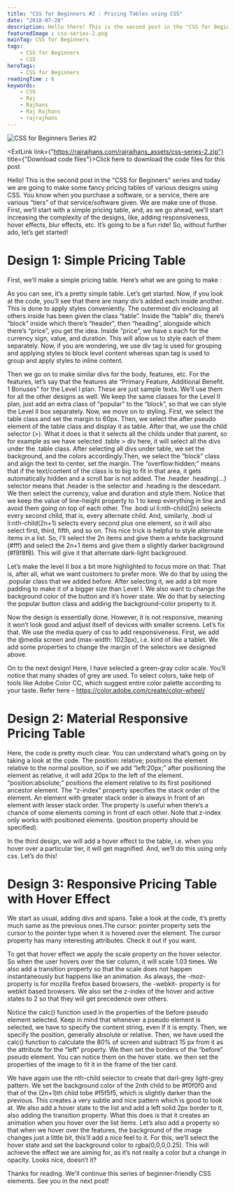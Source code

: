 ```yaml
---
title: "CSS for Beginners #2 : Pricing Tables using CSS"
date: "2018-07-28"
description: Hello there! This is the second post in the "CSS for Beginners" series. Click here to know more about it. Today we are going to make some fancy pricing tables of various designs using CSS.
featuredImage : css-series-2.png
mainTag: CSS for Beginners
tags:
    - CSS for Beginners
    - CSS
heroTags:
    - CSS for Beginners
readingTime : 6
keywords:
    - CSS
    - Raj
    - Rajhans
    - Raj Rajhans
    - rajrajhans
---
```


![CSS for Beginners Series #2](css-series-2-wide.png "CSS for Beginners Series #2 : Pricing Tables using CSS")

<Alert><ExtLink link={"https://rajrajhans.com/rajrajhans_assets/css-series-2.zip"} title={"Download code files"}>Click here to download the code files for this post</ExtLink></Alert>

Hello! This is the second post in the "CSS for Beginners" series and today we are going to make some fancy pricing tables of various designs using CSS. You know when you purchase a software, or a service, there are various “tiers” of that service/software given. We are make one of those. First, we’ll start with a simple pricing table, and, as we go ahead, we’ll start increasing the complexity of the designs, like, adding responsiveness, hover effects, blur effects, etc. It’s going to be a fun ride! So, without further ado, let’s get started!

# Design 1: Simple Pricing Table

First, we’ll make a simple pricing table. Here’s what we are going to make :

<p style="display:none;" class="codepen" data-height="400" data-theme-id="dark" data-default-tab="result" data-user="rajrajhans" data-slug-hash="GwNQag" data-preview="true" style="height: 366px; box-sizing: border-box; display: flex; align-items: center; justify-content: center; border: 2px solid; margin: 1em 0; padding: 1em;" data-pen-title="Design #1 : Simple Pricing Table">
  <span>See the Pen <a href="https://codepen.io/rajrajhans/pen/GwNQag">
  Design #1 : Simple Pricing Table</a> by Raj (<a href="https://codepen.io/rajrajhans">@rajrajhans</a>)
  on <a href="https://codepen.io">CodePen</a>.</span>
</p>
<script async src="https://static.codepen.io/assets/embed/ei.js"></script>

As you can see, it’s a pretty simple table. Let’s get started. Now, if you look at the code, you’ll see that there are many div’s added each inside another. This is done to apply styles conveniently. The outermost div enclosing all others inside has been given the class “table”. Inside the “table” div, there’s “block” inside which there’s “header”, then “heading”, alongside which there’s “price”, you get the idea. Inside “price”, we have s each for the currency sign, value, and duration. This will allow us to style each of them separately. Now, if you are wondering, we use div tag is used for grouping and applying styles to block level content whereas span tag is used to group and apply styles to inline content.

Then we go on to make similar divs for the body, features, etc. For the features, let’s say that the features ate “Primary Feature, Additional Benefit. 1 Bonuses” for the Level I plan. These are just sample texts. We’ll use them for all the other designs as well. We keep the same classes for the Level II plan, just add an extra class of “popular” to the “block”, so that we can style the Level II box separately. Now, we move on to styling. First, we select the table class and set the margin to 60px. Then, we select the after pseudo element of the table class and display it as table. After that, we use the child selector (>). What it does is that it selects all the childs under that parent, so for example as we have selected .table > div here, it will select all the divs under the .table class. After selecting all divs under table, we set the background, and the colors accordingly.Then, we select the “block” class and align the text to center, set the margin. The “overflow:hidden;” means that if the text/content of the class is to big to fit in that area, it gets automatically hidden and a scroll bar is not added. The .header .heading{…} selector means that .header is the selector and .heading is the descedant. We then select the currency, value and duration and style them. Notice that we keep the value of line-height property to 1 to keep everything in line and avoid them going on top of each other. The .bodi ul li:nth-child(2n) selects every second child, that is, every alternate child. And, similarly, .bodi ul li:nth-child(2n+1) selects every second plus one element, so it will also select first, third, fifth, and so on. This nice trick is helpful to style alternate items in a list. So, I’ll select the 2n items and give them a white background (#fff) and select the 2n+1 items and give them a slightly darker background (#f8f8f8). This will give it that alternate dark-light background.

Let’s make the level II box a bit more highlighted to focus more on that. That is, after all, what we want customers to prefer more. We do that by using the .popular class that we added before. After selecting it, we add a bit more padding to make it of a bigger size than Level I. We also want to change the background color of the button and it’s hover state. We do that by selecting the popular button class and adding the background-color property to it.

Now the design is essentially done. However, it is not responsive, meaning it won’t look good and adjust itself of devices with smaller screens. Let’s fix that. We use the media query of css to add responsiveness. First, we add the @media screen and (max-width: 1023px), i.e. kind of like a tablet. We add some properties to change the margin of the selectors we designed above.

On to the next design! Here, I have selected a green-gray color scale. You’ll notice that many shades of grey are used. To select colors, take help of tools like Adobe Color CC, which suggest entire color palette according to your taste. Refer here – https://color.adobe.com/create/color-wheel/

# Design 2: Material Responsive Pricing Table

<p style="display:none;" class="codepen" data-height="400" data-theme-id="dark" data-default-tab="result" data-user="rajrajhans" data-slug-hash="mQOxwP" data-preview="true" style="height: 265px; box-sizing: border-box; display: flex; align-items: center; justify-content: center; border: 2px solid; margin: 1em 0; padding: 1em;" data-pen-title="Design #2: Material Responsive Pricing Table">
  <span>See the Pen <a href="https://codepen.io/rajrajhans/pen/mQOxwP">
  Design #2: Material Responsive Pricing Table</a> by Raj (<a href="https://codepen.io/rajrajhans">@rajrajhans</a>)
  on <a href="https://codepen.io">CodePen</a>.</span>
</p>

Here, the code is pretty much clear. You can understand what’s going on by taking a look at the code. The position: relative; positions the element relative to the normal position, so if we add “left:20px;” after positioning the element as relative, it will add 20px to the left of the element. “position:absolute;” positions the element relative to its first positioned ancestor element. The “z-index” property specifies the stack order of the element. An element with greater stack order is always in front of an element with lesser stack order. The property is useful when there’s a chance of some elements coming in front of each other. Note that z-index only works with positioned elements. (position property should be specified).

In the third design, we will add a hover effect to the table, i.e. when you hover over a particular tier, it will get magnified. And, we’ll do this using only css. Let’s do this!

# Design 3: Responsive Pricing Table with Hover Effect

<p style="display:none;" class="codepen" data-height="400" data-theme-id="dark" data-default-tab="css,result" data-user="rajrajhans" data-slug-hash="NEbYwa" data-preview="true" style="height: 265px; box-sizing: border-box; display: flex; align-items: center; justify-content: center; border: 2px solid; margin: 1em 0; padding: 1em;" data-pen-title="Design #3: Responsive Pricing Table with hover effect">
  <span>See the Pen <a href="https://codepen.io/rajrajhans/pen/NEbYwa">
  Design #3: Responsive Pricing Table with hover effect</a> by Raj (<a href="https://codepen.io/rajrajhans">@rajrajhans</a>)
  on <a href="https://codepen.io">CodePen</a>.</span>
</p>

We start as usual, adding divs and spans. Take a look at the code, it’s pretty much same as the previous ones.The cursor: pointer property sets the cursor to the pointer type when it is hovered over the element. The cursor property has many interesting attributes. Check it out if you want.

To get that hover effect we apply the scale property on the hover selector. So when the user hovers over the tier column, it will scale 1.03 times. We also add a transition property so that the scale does not happen instantaneously but happens like an animation. As always, the -moz- property is for mozilla firefox based browsers, the -webkit- property is for webkit based browsers. We also set the z-index of the hover and active states to 2 so that they will get precedence over others.

Notice the calc() function used in the properties of the before pseudo element selected. Keep in mind that whenever a pseudo element is selected, we have to specify the content string, even if it is empty. Then, we specify the position, generally absolute or relative. Then, we have used the calc() function to calculate the 80% of screen and subtract 15 px from it as the attribute for the “left” property. We then set the borders of the “before” pseudo element. You can notice them on the hover state. we then set the properties of the image to fit it in the frame of the tier card.

We have again use the nth-child selector to create that darl-grey light-grey pattern. We set the background color of the 2nth child to be #f0f0f0 and that of the (2n+1)th child tobe #f5f5f5, which is slightly darker than the previous. This creates a very subtle and nice pattern which is good to look at. We also add a hover state to the list and add a left solid 2px border to it, also adding the transition property. What this does is that it creates an animation when you hover over the list items. Let’s also add a property so that when we hover over the features, the background of the image changes just a little bit, this’ll add a nice feel to it. For this, we’ll select the hover state and set the background color to rgba(0,0,0,0.25). This will achieve the effect we are aiming for, as it’s not really a color but a change in opacity. Looks nice, doesn’t it?

Thanks for reading. We'll continue this series of beginner-friendly CSS elements. See you in the next post!


